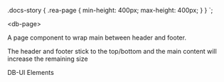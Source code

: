 



  .docs-story {
    .rea-page {
      min-height: 400px;
      max-height: 400px;
    }
  }
`;

<Meta title="07-Utility/Page/Intro" />

<db-headline variant="1">&lt;db-page&gt;</db-headline>

A page component to wrap main between header and footer.

The header and footer stick to the top/bottom and the main content will increase the remaining size

<StyledCanvas>

<Canvas>
  <db-page>
    <db-header slot="header">
      <db-brand>DB-UI Elements</db-brand>
    </db-header>
    <div>
      <db-table sticky="header" tabledata={mockData()}></db-table>
    </div>
    <db-footer slot="footer" with-copyright has-border />
  </db-page>
</Canvas>

</StyledCanvas>
<Readme />
